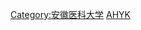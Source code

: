 {{Catnav|頁面分類|人物|校友|大學校友|亞洲大學校友|中華人民共和國各高校校友|安徽高校校友}}
[[Category:安徽医科大学|Category:安徽医科大学]]
[[Category:安徽高校校友|AHYK]]
